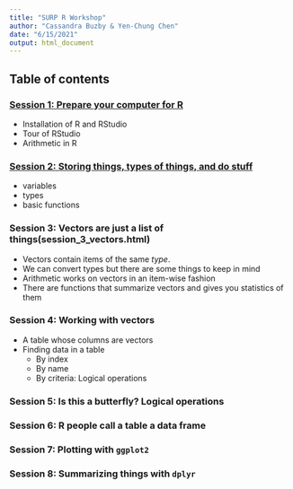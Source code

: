 ```yaml
---
title: "SURP R Workshop"
author: "Cassandra Buzby & Yen-Chung Chen"
date: "6/15/2021"
output: html_document
---
```


## Table of contents

### [Session 1: Prepare your computer for R](session_1_environment.html)

- Installation of R and RStudio
- Tour of RStudio
- Arithmetic in R

### [Session 2: Storing things, types of things, and do stuff](Workshop_2.html)

- variables
- types
- basic functions
  
### Session 3: Vectors are just a list of things(session_3_vectors.html)

- Vectors contain items of the same _type_.
- We can convert types but there are some things to keep in mind
- Arithmetic works on vectors in an item-wise fashion
- There are functions that summarize vectors and gives you statistics of them

### Session 4: Working with vectors

- A table whose columns are vectors
- Finding data in a table
  - By index
  - By name
  - By criteria: Logical operations
  
### Session 5: Is this a butterfly? Logical operations

### Session 6: R people call a table a data frame

### Session 7: Plotting with `ggplot2`

### Session 8: Summarizing things with `dplyr`
